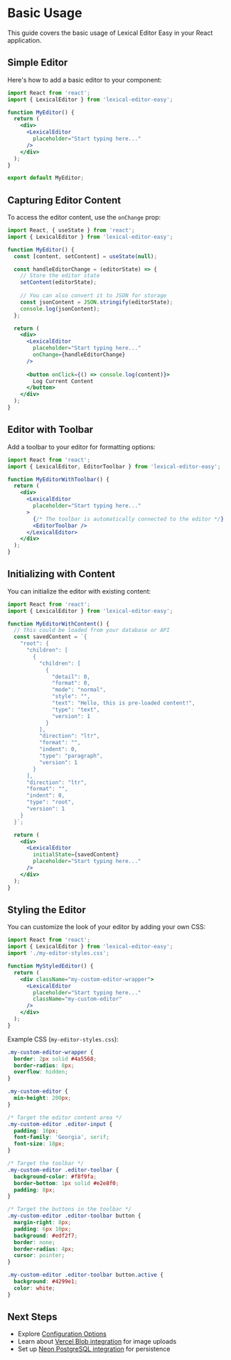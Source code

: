# Basic Usage

This guide covers the basic usage of Lexical Editor Easy in your React application.

## Simple Editor

Here's how to add a basic editor to your component:

```jsx
import React from 'react';
import { LexicalEditor } from 'lexical-editor-easy';

function MyEditor() {
  return (
    <div>
      <LexicalEditor 
        placeholder="Start typing here..." 
      />
    </div>
  );
}

export default MyEditor;
```

## Capturing Editor Content

To access the editor content, use the `onChange` prop:

```jsx
import React, { useState } from 'react';
import { LexicalEditor } from 'lexical-editor-easy';

function MyEditor() {
  const [content, setContent] = useState(null);

  const handleEditorChange = (editorState) => {
    // Store the editor state
    setContent(editorState);
    
    // You can also convert it to JSON for storage
    const jsonContent = JSON.stringify(editorState);
    console.log(jsonContent);
  };

  return (
    <div>
      <LexicalEditor 
        placeholder="Start typing here..." 
        onChange={handleEditorChange}
      />
      
      <button onClick={() => console.log(content)}>
        Log Current Content
      </button>
    </div>
  );
}
```

## Editor with Toolbar

Add a toolbar to your editor for formatting options:

```jsx
import React from 'react';
import { LexicalEditor, EditorToolbar } from 'lexical-editor-easy';

function MyEditorWithToolbar() {
  return (
    <div>
      <LexicalEditor 
        placeholder="Start typing here..."
      >
        {/* The toolbar is automatically connected to the editor */}
        <EditorToolbar />
      </LexicalEditor>
    </div>
  );
}
```

## Initializing with Content

You can initialize the editor with existing content:

```jsx
import React from 'react';
import { LexicalEditor } from 'lexical-editor-easy';

function MyEditorWithContent() {
  // This could be loaded from your database or API
  const savedContent = `{
    "root": {
      "children": [
        {
          "children": [
            {
              "detail": 0,
              "format": 0,
              "mode": "normal",
              "style": "",
              "text": "Hello, this is pre-loaded content!",
              "type": "text",
              "version": 1
            }
          ],
          "direction": "ltr",
          "format": "",
          "indent": 0,
          "type": "paragraph",
          "version": 1
        }
      ],
      "direction": "ltr",
      "format": "",
      "indent": 0,
      "type": "root",
      "version": 1
    }
  }`;

  return (
    <div>
      <LexicalEditor 
        initialState={savedContent}
        placeholder="Start typing here..." 
      />
    </div>
  );
}
```

## Styling the Editor

You can customize the look of your editor by adding your own CSS:

```jsx
import React from 'react';
import { LexicalEditor } from 'lexical-editor-easy';
import './my-editor-styles.css';

function MyStyledEditor() {
  return (
    <div className="my-custom-editor-wrapper">
      <LexicalEditor 
        placeholder="Start typing here..."
        className="my-custom-editor" 
      />
    </div>
  );
}
```

Example CSS (`my-editor-styles.css`):

```css
.my-custom-editor-wrapper {
  border: 2px solid #4a5568;
  border-radius: 8px;
  overflow: hidden;
}

.my-custom-editor {
  min-height: 200px;
}

/* Target the editor content area */
.my-custom-editor .editor-input {
  padding: 16px;
  font-family: 'Georgia', serif;
  font-size: 18px;
}

/* Target the toolbar */
.my-custom-editor .editor-toolbar {
  background-color: #f8f9fa;
  border-bottom: 1px solid #e2e8f0;
  padding: 8px;
}

/* Target the buttons in the toolbar */
.my-custom-editor .editor-toolbar button {
  margin-right: 8px;
  padding: 6px 10px;
  background: #edf2f7;
  border: none;
  border-radius: 4px;
  cursor: pointer;
}

.my-custom-editor .editor-toolbar button.active {
  background: #4299e1;
  color: white;
}
```

## Next Steps

- Explore [Configuration Options](/getting-started/configuration)
- Learn about [Vercel Blob integration](/integration/vercel-blob) for image uploads
- Set up [Neon PostgreSQL integration](/integration/neon-postgres) for persistence

